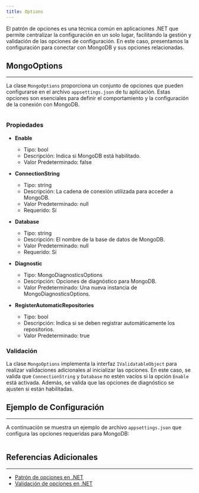 ```yaml
---
title: Options
---
```




El patrón de opciones es una técnica común en aplicaciones .NET que permite centralizar la configuración en un solo lugar, facilitando la gestión y validación de las opciones de configuración. En este caso, presentamos la configuración para conectar con MongoDB y sus opciones relacionadas.

## MongoOptions
---

La clase `MongoOptions` proporciona un conjunto de opciones que pueden configurarse en el archivo `appsettings.json` de tu aplicación. Estas opciones son esenciales para definir el comportamiento y la configuración de la conexión con MongoDB.

```csharp url="packages/CodeDesignPlus.Net.Mongo/src/CodeDesignPlus.Net.Mongo.Abstractions/Options/MongoOptions.cs"
```

### Propiedades

- **Enable**
    - Tipo: bool
    - Descripción: Indica si MongoDB está habilitado.
    - Valor Predeterminado: false

- **ConnectionString**
    - Tipo: string
    - Descripción: La cadena de conexión utilizada para acceder a MongoDB.
    - Valor Predeterminado: null
    - Requerido: Sí

- **Database**
    - Tipo: string
    - Descripción: El nombre de la base de datos de MongoDB.
    - Valor Predeterminado: null
    - Requerido: Sí

- **Diagnostic**
    - Tipo: MongoDiagnosticsOptions
    - Descripción: Opciones de diagnóstico para MongoDB.
    - Valor Predeterminado: Una nueva instancia de MongoDiagnosticsOptions.

- **RegisterAutomaticRepositories**
    - Tipo: bool
    - Descripción: Indica si se deben registrar automáticamente los repositorios.
    - Valor Predeterminado: true

### Validación

La clase `MongoOptions` implementa la interfaz `IValidatableObject` para realizar validaciones adicionales al inicializar las opciones. En este caso, se valida que `ConnectionString` y `Database` no estén vacíos si la opción `Enable` está activada. Además, se valida que las opciones de diagnóstico se ajusten si están habilitadas.

## Ejemplo de Configuración
---
A continuación se muestra un ejemplo de archivo `appsettings.json` que configura las opciones requeridas para MongoDB:

```json url="samples/CodeDesignPlus.Net.Mongo.Sample/src/CodeDesignPlus.Net.Mongo.Sample/appsettings.json"
```


## Referencias Adicionales
---

- [Patrón de opciones en .NET](https://learn.microsoft.com/en-us/dotnet/core/extensions/options)
- [Validación de opciones en .NET](https://learn.microsoft.com/en-us/dotnet/core/extensions/options#options-validation)
